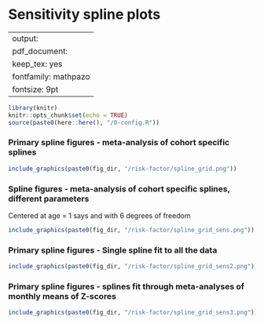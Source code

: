 # Sensitivity spline plots {#sens_splines}

---
output:
  pdf_document:
    keep_tex: yes
fontfamily: mathpazo
fontsize: 9pt
---

\raggedright


```r
library(knitr)
knitr::opts_chunk$set(echo = TRUE)
source(paste0(here::here(), "/0-config.R"))
```

### Primary spline figures  - meta-analysis of cohort specific splines

```r


include_graphics(paste0(fig_dir, "/risk-factor/spline_grid.png"))

```

### Spline figures - meta-analysis of cohort specific splines, different parameters

Centered at age = 1 says and with 6 degrees of freedom 

```r

include_graphics(paste0(fig_dir, "/risk-factor/spline_grid_sens.png"))

```

### Primary spline figures - Single spline fit to all the data

```r

include_graphics(paste0(fig_dir, "/risk-factor/spline_grid_sens2.png"))
```

### Primary spline figures - splines fit through meta-analyses of monthly means of Z-scores 

```r

include_graphics(paste0(fig_dir, "/risk-factor/spline_grid_sens3.png"))


```
